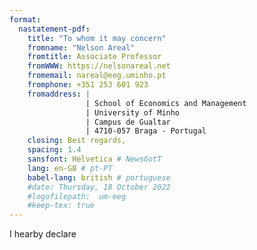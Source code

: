 ```yaml
---
format: 
  nastatement-pdf:
    title: "To whom it may concern"
    fromname: "Nelson Areal"
    fromtitle: Associate Professor
    fromWWW: https://nelsonareal.net
    fromemail: nareal@eeg.uminho.pt
    fromphone: +351 253 601 923
    fromaddress: |
                 | School of Economics and Management
                 | University of Minho
                 | Campus de Gualtar
                 | 4710-057 Braga - Portugal
    closing: Best regards,
    spacing: 1.4
    sansfont: Helvetica # NewsGotT
    lang: en-GB # pt-PT
    babel-lang: british # portuguese
    #date: Thursday, 18 October 2022
    #logofilepath:  um-eeg
    #keep-tex: true
---
```


I hearby declare \dots
